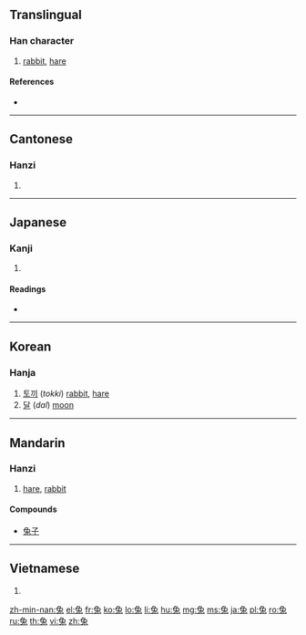{{also|兎}}
==Translingual==
{{stroke order|type=animate}}

===Han character===
{{Han char|rn=10|rad=儿|as=06|sn=8|four=1741<sub>3</sub>|canj=弓山戈 (NUI)|ids=⿷[[免]][[丶]]}}

# [[rabbit]], [[hare]]

====References====
* {{Han ref|kx=0125.060|dkj=01368|dj=0265.090|hdz=10273.040|uh=5154|ud=20820|bh=A8DF|bd=43231}}

----

==Cantonese==

===Hanzi===
{{yue-hanzi|jyut=[[tou3]]|y=tou3}}

# {{defn|lang=yue|sort=儿06}}

----

==Japanese==

===Kanji===
{{ja-kanji|grade=|rs=儿06}}

# {{defn|lang=ja|sort=儿06}}

====Readings====
* {{ja-readings|on=[[と]] (to)|kun=[[うさぎ]] (usagi)}}

----

==Korean==

===Hanja===
{{ko-hanja|hangeul=토|rv=to|mr=t'o}}

# [[토끼]] (''tokki'') [[rabbit]], [[hare]]
# [[달]] (''dal'') [[moon]]

----

==Mandarin==

===Hanzi===
{{cmn-hanzi|pin=[[tù]] ([[tu4]])|wg=t'u<sup>4</sup>}}

# [[hare]], [[rabbit]]

====Compounds====
* [[兔子]]

----

==Vietnamese==
{{vi-hantu|[[thỏ]]|rs=儿06}}

# {{defn|lang=vi|sort=儿06}}

[[zh-min-nan:兔]]
[[el:兔]]
[[fr:兔]]
[[ko:兔]]
[[lo:兔]]
[[li:兔]]
[[hu:兔]]
[[mg:兔]]
[[ms:兔]]
[[ja:兔]]
[[pl:兔]]
[[ro:兔]]
[[ru:兔]]
[[th:兔]]
[[vi:兔]]
[[zh:兔]]